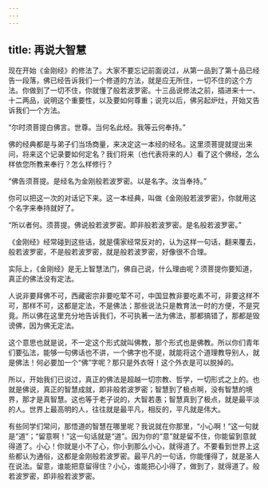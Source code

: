 ```yaml
---
---
---
```

title: 再说大智慧
---




现在开始《金刚经》的修法了。大家不要忘记前面说过，从第一品到了第十品已经告一段落，佛已经告诉我们一个修道的方法，就是应无所住，一切不住的这个方法。你做到了一切不住，你就懂了般若波罗密。十三品说修法之前，插进来十一、十二两品，说明这个重要性，以及要如何尊重；说完以后，佛另起炉灶，开始又告诉我们一个方法。

“尔时须菩提白佛言。世尊。当何名此经。我等云何奉持。”

佛的经典都是与弟子们当场商量，来决定这一本经的经名。这里须菩提就提出来问，将来这个记录要如何定名？我们将来（也代表将来的人）看了这个佛经，怎么样依您所教来奉行？怎么样修行？

“佛告须菩提。是经名为金刚般若波罗密。以是名字。汝当奉持。”

你可以把这一次的对话记下来。这一本经典，叫做《金刚般若波罗密》，你就用这个名字来奉持就好了。

“所以者何。须菩提。佛说般若波罗密。即非般若波罗密。是名般若波罗密。”

《金刚经》经常碰到这些话，就是儒家经常反对的，认为这样一句话，翻来覆去，般若波罗密，不是般若波罗密，就是般若波罗密，好像很不合理。

实际上，《金刚经》是无上智慧法门，佛自己说，什么理由呢？须菩提你要知道，真正的佛法没有定法。

人说非要拜佛不可，西藏密宗非要吃荤不可，中国显教非要吃素不可，非要这样不可，那样不可，这都是定法，不是佛法；那些说法只是教育法一时的方便，不是究竟。所以佛在这里充分地告诉我们，不可执著一法为佛法，那都搞错了，那都是毁谤佛，因为佛无定法。

这个意思也就是说，不一定这个形式就叫佛教，那个形式也是佛教。所以你们青年们要弘法，能够一句佛话也不讲，一个佛字也不提，就能将这个道理教导别人，就是佛法！何必要加一个“佛”字呢？那只是外衣呀！这个外衣是可以脱掉的。

所以，开始我们已说过，真正的佛法是超越一切宗教、哲学，一切形式之上的。也就是佛说，真正的智慧成就，即非般若波罗密；智慧到了极点啊，没有智慧的境界，那才是真智慧。这也等于老子说的，大智若愚；智慧真到了极点，就是最平淡的人。世界上最高明的人，往往就是最平凡，相反的，平凡就是伟大。

有些同学们常问，那悟道的智慧在哪里呢？我说就在你那里，“小心啊！”这一句就是“道”；“留意啊！”这一句话就是“道”。因为你的“意”就是留不住，你能留到意就得道了。小心！你就是小不了心，你小到那么小心，就得道了。不要看到世界上这些都认为通俗，这都是金刚般若波罗密。最平凡的一句话，你能懂得了，就是圣人在说法。留意，谁能把意留得住？小心，谁能把心小得了，做到了，就得道了。般若波罗密，即非般若波罗密。